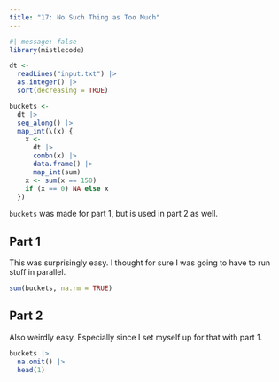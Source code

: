 ```yaml
---
title: "17: No Such Thing as Too Much"
---
```


```r
#| message: false
library(mistlecode)

dt <- 
  readLines("input.txt") |>
  as.integer() |>
  sort(decreasing = TRUE)

buckets <-
  dt |>
  seq_along() |>
  map_int(\(x) {
    x <-
      dt |>
      combn(x) |>
      data.frame() |>
      map_int(sum)
    x <- sum(x == 150)
    if (x == 0) NA else x
  })
```

`buckets` was made for part 1, but is used in part 2 as well.

## Part 1

This was surprisingly easy. I thought for sure I was going to have to run stuff in parallel.

```r
sum(buckets, na.rm = TRUE)
```

## Part 2

Also weirdly easy. Especially since I set myself up for that with part 1.

```r
buckets |>
  na.omit() |>
  head(1)
```

